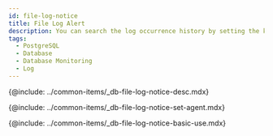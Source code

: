 ```yaml
---
id: file-log-notice
title: File Log Alert
description: You can search the log occurrence history by setting the keywords.
tags:
  - PostgreSQL
  - Database
  - Database Monitoring
  - Log
---
```



<Note product='PostgreSQL' link='../postgresql-v1/file-log-notice' />

<!-- Overview -->

{@include: ../common-items/_db-file-log-notice-desc.mdx}

<!-- 사용 설정 안내 -->

{@include: ../common-items/_db-file-log-notice-set-agent.mdx}

<!-- 기본 화면 안내 -->

{@include: ../common-items/_db-file-log-notice-basic-use.mdx}
